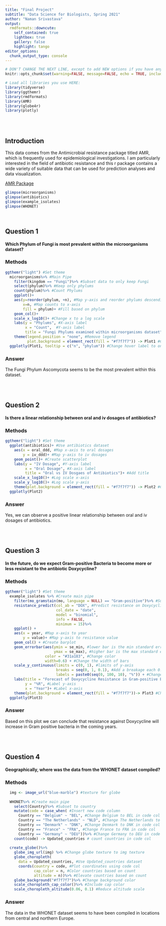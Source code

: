 ```yaml
---
title: "Final Project"
subtitle: "Data Science for Biologists, Spring 2021"
author: "Naman Srivastava"
output: 
  rmdformats::downcute:
    self_contained: true
    lightbox: true
    gallery: false
    highlight: tango
editor_options: 
  chunk_output_type: console
---
```


```r
# DON'T CHANGE THE NEXT LINE, except to add NEW options if you have any.
knitr::opts_chunk$set(warning=FALSE, message=FALSE, echo = TRUE, include = TRUE)

# Load all libraries you use HERE:
library(tidyverse)
library(ggthemr)
library(rmdformats)
library(AMR)
library(globe4r)
library(plotly)
```

<br><br>

## Introduction

This data comes from the Antimicrobial resistance package titled AMR, which is frequently used for epidemiological investigations. I am particularly interested in the field of antibiotic resistance and this r package contains a wide variety of suitable data that can be used for prediction analyses and data visualization.

[AMR Package](https://msberends.github.io/AMR/index.html)

```r

glimpse(microorganisms)
glimpse(antibiotics)
glimpse(example_isolates)
glimpse(WHONET)

```

<br>

## Question 1

#### Which Phylum of Fungi is most prevalent within the microorganisms dataset?

### Methods

```r

ggthemr("light") #Set theme
  microorganisms%>% #Main Pipe
    filter(kingdom == "Fungi")%>% #Subset data to only keep Fungi
    select(phylum)%>% #Keep only phylums
    count(phylum)%>% #Count Phylums
    ggplot()+
    aes(y=reorder(phylum, +n), #Map y-axis and reorder phylums descendingly 
        x=n, #Map counts to x-axis
        fill = phylum)+ #Fill based on phylum
    geom_col()+
    scale_x_log10()+ #Change x to a log scale
    labs(y = "Phylums", #X-axis label
         x = "Count",  #Y-axis label
         title = "Fungi Phylums examined within microorganisms dataset")+ #Add title
    theme(legend.position = "none", #Remove legend
          plot.background = element_rect(fill = "#f7f7f7")) -> Plot1 #Change background color
  ggplotly(Plot1, tooltip = c("n", "phylum")) #Change hover label to only n and phylum

```


### Answer

The Fungi Phylum Ascomycota seems to be the most prevalent within this dataset.


<br><br>

## Question 2

#### Is there a linear relationship between oral and iv dosages of antibiotics?

### Methods

```r

ggthemr("light") #Set theme
  ggplot(antibiotics)+ #Use antibiotics dataset
    aes(x = oral_ddd, #Map x-axis to oral dosages
        y = iv_ddd)+ #Map y-axis to iv dosages
    geom_point()+ #Create scatterplot
    labs(y = "IV Dosage", #Y-axis label
         x = "Oral Dosage", #X-axis label
         title = "Oral vs IV Dosgaes of Antibiotics")+ #Add title
    scale_x_log10()+ #Log scale x-axis
    scale_y_log10()+ #Log scale y-axis
    theme(plot.background = element_rect(fill = "#f7f7f7")) -> Plot2 #Change background color
  ggplotly(Plot2)

```


### Answer

Yes, we can observe a positive linear relationship between oral and iv dosages of antibiotics.

<br><br>

## Question 3

#### In the future, do we expect Gram-positive Bacteria to become more or less resistant to the antibiotic Doxycycline?

### Methods

```r

ggthemr("light") #Set theme
  example_isolates %>% #Create main pipe
    filter(mo_gramstain(mo, language = NULL) == "Gram-positive")%>% #Subset to Gram positive bacteria
    resistance_predict(col_ab = "DOX", #Predict resistance on Doxycycline
                       col_date = "date",
                       model = "binomial",
                       info = FALSE,
                       minimum = 15)%>%
    ggplot() +
    aes(x = year, #Map x-axis to year
        y = value)+ #Map y-axis to resistance value
    geom_col() + #Create barplot
    geom_errorbar(aes(ymin = se_min, #lower bar is the min standard error
                      ymax = se_max), #higher bar is the max standard error
                  color = "#31a183", #Change color
                  width=0.6) + #Change the width of bars
    scale_y_continuous(limits = c(0, 1), #limits of y-axis
                       breaks = seq(0, 1, 0.1), #Add a breakage each 0.1
                       labels = paste0(seq(0, 100, 10), "%")) + #Change y-axis labels to percentages
    labs(title = "Forecast of Doxycycline Resistance in Gram-positive Bacteria", #Add title
         y = "%R", #Label y-axis
         x = "Year")+ #Label x-axis
    theme(plot.background = element_rect(fill = "#f7f7f7"))-> Plot3 #Change background color 
  ggplotly(Plot3)

```


### Answer

Based on this plot we can conclude that resistance against Doxycycline will increase in Gram positive bacteria in the coming years.

<br><br>

## Question 4

#### Geographically, where was the data from the WHONET dataset compiled?

### Methods

```r

  img <- image_url("blue-marble") #texture for globe
  
  WHONET%>% #Create main pipe
    select(Country)%>% #Subset to country
    mutate(code = case_when( #Insert new code column
      Country == "Belgium" ~ "BEL", #Change Belgium to BEL in code col
      Country == "The Netherlands" ~ "NLD", #Change The Netherlands to NLD in code col
      Country == "Denmark" ~ "DNK", #Change Denmark to DNK in code col
      Country == "France" ~ "FRA", #Change France to FRA in code col
      Country == "Germany" ~ "DEU"))%>% #Change Germany to DEU in code col
    count(code) -> Updated_countries # count countries in code col
  
  create_globe()%>%
    globe_img_url(img) %>% #Change globe texture to img texture
    globe_choropleth(
      data = Updated_countries, #Use Updated_countries dataset
      coords(country = code, #Plot coordinates using code col
             cap_color = n, #Color countries based on count
             altitude = n))%>% #Elevate countries based on count
    globe_background("#f7f7f7")%>% #Change background color
    scale_choropleth_cap_color()%>% #Include cap color
    scale_choropleth_altitude(0.06, 0.1) #Reduce altitude scale

```


### Answer

The data in the WHONET dataset seems to have been compiled in locations from central and northern Europe.
